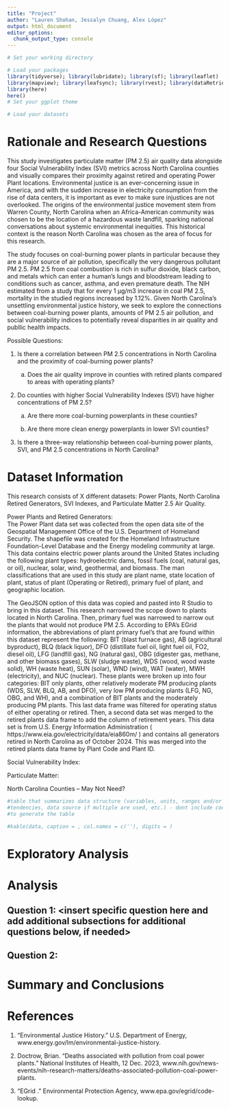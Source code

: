 ```yaml
---
title: "Project"
author: "Lauren Shohan, Jessalyn Chuang, Alex López"
output: html_document
editor_options: 
  chunk_output_type: console
---
```


\newpage
\tableofcontents 
\newpage
\listoftables 
\newpage
\listoffigures 
\newpage

```r
# Set your working directory

# Load your packages
library(tidyverse); library(lubridate); library(sf); library(leaflet)
library(mapview); library(leafsync); library(rvest); library(dataRetrieval);
library(here)
here()
# Set your ggplot theme

# Load your datasets


```


# Rationale and Research Questions
   This study investigates particulate matter (PM 2.5) air quality data alongside four Social Vulnerability Index (SVI) metrics across North Carolina counties and visually compares their proximity against retired and operating Power Plant locations. Environmental justice is an ever-concerning issue in America, and with the sudden increase in electricity consumption from the rise of data centers, it is important as ever to make sure injustices are not overlooked. The origins of the environmental justice movement stem from Warren County, North Carolina when an Africa-American community was chosen to be the location of a hazardous waste landfill, sparking national conversations about systemic environmental inequities. This historical context is the reason North Carolina was chosen as the area of focus for this research.  

   The study focuses on coal-burning power plants in particular because they are a major source of air pollution, specifically the very dangerous pollutant PM 2.5. PM 2.5 from coal combustion is rich in sulfur dioxide, black carbon, and metals which can enter a human’s lungs and bloodstream leading to conditions such as cancer, asthma, and even premature death. The NIH estimated from a study that for every 1 μg/m3 increase in coal PM 2.5, mortality in the studied regions increased by 1.12%. Given North Carolina’s unsettling environmental justice history, we seek to explore the connections between coal-burning power plants, amounts of PM 2.5 air pollution, and social vulnerability indices to potentially reveal disparities in air quality and publlic health impacts.  

Possible Questions: 

1. Is there a correlation between PM 2.5 concentrations in North Carolina and the proximity of coal-burning power plants? 

    a. Does the air quality improve in counties with retired plants compared to areas with operating plants? 

2. Do counties with higher Social Vulnerability Indexes (SVI) have higher concentrations of PM 2.5? 

    a. Are there more coal-burning powerplants in these counties? 

    b. Are there more clean energy powerplants in lower SVI counties? 

3. Is there a three-way relationship between coal-burning power plants, SVI, and PM 2.5 concentrations in North Carolina? 


\newpage

# Dataset Information
This research consists of X different datasets: Power Plants, North Carolina Retired Generators, SVI Indexes, and Particulate Matter 2.5 Air Quality.  

  
Power Plants and Retired Generators:  
  The Power Plant data set was collected from the open data site of the Geospatial Management Office of the U.S. Department of Homeland Security. The shapefile was created for the Homeland Infrastructure Foundation-Level Database and the Energy modeling community at large. This data contains electric power plants around the United States including the following plant types: hydroelectric dams, fossil fuels (coal, natural gas, or oil), nuclear, solar, wind, geothermal, and biomass. The man classifications that are used in this study are plant name, state location of plant, status of plant (Operating or Retired), primary fuel of plant, and geographic location.  

  The GeoJSON option of this data was copied and pasted into R Studio to bring in this dataset. This research narrowed the scope down to plants located in North Carolina. Then, primary fuel was narrowed to narrow out the plants that would not produce PM 2.5. According to EPA’s EGrid information, the abbreviations of plant primary fuel’s that are found within this dataset represent the following: BIT (blast furnace gas), AB (agricultural byproduct), BLQ (black liquor), DFO (distillate fuel oil, light fuel oil, FO2, diesel oil), LFG (landfill gas), NG (natural gas), OBG (digester gas, methane, and other biomass gases), SLW (sludge waste), WDS (wood, wood waste solid), WH (waste heat), SUN (solar), WND (wind), WAT (water), MWH (electricity), and NUC (nuclear). These plants were broken up into four categories: BIT only plants, other relatively moderate PM producing plants (WDS, SLW, BLQ, AB, and DFO), very low PM producing plants (LFG, NG, OBG, and WH), and a combination of BIT plants and the moderately producing PM plants. This last data frame was filtered for operating status of either operating or retired. Then, a second data set was merged to the retired plants data frame to add the column of retirement years. This data set is from U.S. Energy Information Administration ( https://www.eia.gov/electricity/data/eia860m/ ) and contains all generators retired in North Carolina as of October 2024. This was merged into the retired plants data frame by Plant Code and Plant ID. 


Social Vulnerability Index: 

 

Particulate Matter: 

 

North Carolina Counties – May Not Need? 

 

```r
#table that summarizes data structure (variables, units, ranges and/or central
#tendencies, data source if multiple are used, etc.) - dont include code used 
#to generate the table

#kable(data, caption = , col.names = c(''), digits = )


```

\newpage

# Exploratory Analysis 



\newpage

# Analysis



## Question 1: <insert specific question here and add additional subsections for additional questions below, if needed>

## Question 2: 




\newpage

# Summary and Conclusions


\newpage

# References
1.  "Environmental Justice History." U.S. Department of Energy, www.energy.gov/lm/environmental-justice-history.

2. Doctrow, Brian. "Deaths associated with pollution from coal power plants." National Institutes of Health, 12 Dec. 2023, www.nih.gov/news-events/nih-research-matters/deaths-associated-pollution-coal-power-plants.

3. "EGrid ." Environmental Protection Agency, www.epa.gov/egrid/code-lookup.



